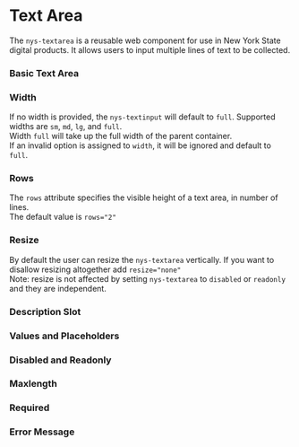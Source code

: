 
<Meta of={NysTextareaStories} title="Components/Textarea/Documentation" />


# Text Area
The `nys-textarea` is a reusable web component for use in New York State digital products. It allows users to input multiple lines of text to be collected.

### Basic Text Area

<Canvas of={NysTextareaStories.Blank} />

### Width 
If no width is provided, the `nys-textinput` will default to `full`. Supported widths are `sm`, `md`, `lg`, and `full`.\
Width `full` will take up the full width of the parent container.\
If an invalid option is assigned to `width`, it will be ignored and default to `full`.
<Canvas of={NysTextareaStories.Width} />

### Rows
The `rows` attribute specifies the visible height of a text area, in number of lines.\
The default value is `rows="2"`

<Canvas of={NysTextareaStories.Rows} />

### Resize
By default the user can resize the `nys-textarea` vertically. If you want to disallow resizing altogether add `resize="none"`\
Note: resize is not affected by setting `nys-textarea` to `disabled` or `readonly` and they are independent.

<Canvas of={NysTextareaStories.Resize} />

### Description Slot

<Canvas of={NysTextareaStories.DescriptionSlot} />

### Values and Placeholders

<Canvas of={NysTextareaStories.ValueAndPlaceholder} />

### Disabled and Readonly

<Canvas of={NysTextareaStories.Disabled} />
<Canvas of={NysTextareaStories.Readonly} />


### Maxlength

<Canvas of={NysTextareaStories.Maxlength} />

### Required

<Canvas of={NysTextareaStories.Required} />

### Error Message

<Canvas of={NysTextareaStories.ErrorMessage} />